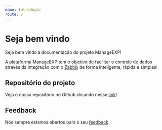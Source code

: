 ```yaml
---
name: Introdução
route: /
---
```


# Seja bem vindo
Seja bem vindo à documentação do projeto ManageEXP!

A plataforma ManageEXP tem o objetivo de facilitar o controle de dados através da integração com o [Zabbix](https://www.zabbix.com/) de forma inteligente, rápida e simples!

## Repositório do projeto
Veja o nosso repositório no Github clicando nesse [link](https://github.com/Henrique-Castro/ManageEXP)!

## Feedback
Nós sempre estamos abertos para o seu [feedback](https://github.com/Henrique-Castro/ManageEXP/issues).
